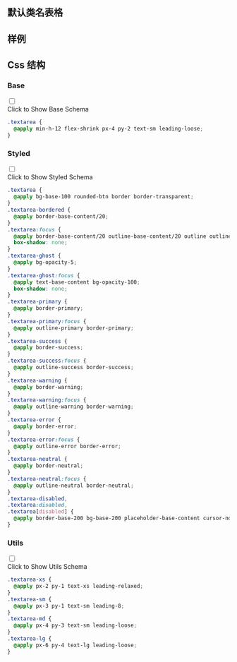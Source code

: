

## 默认类名表格
  
<CssTable name="textarea" />
  
## 样例
  
<Demo></Demo>
  
## Css 结构


### Base

<div className="collapse">
<input type="checkbox" /> 
<div class="collapse-title px-0">
<span class="btn">Click to Show Base Schema</span>
</div>
<div class="collapse-content"> 

```css
.textarea {
  @apply min-h-12 flex-shrink px-4 py-2 text-sm leading-loose;
}

```

</div>
</div>



### Styled

<div className="collapse">
<input type="checkbox" /> 
<div class="collapse-title px-0">
<span class="btn">Click to Show Styled Schema</span>
</div>
<div class="collapse-content"> 

```css
.textarea {
  @apply bg-base-100 rounded-btn border border-transparent;
}
.textarea-bordered {
  @apply border-base-content/20;
}
.textarea:focus {
  @apply border-base-content/20 outline-base-content/20 outline outline-2 outline-offset-2;
  box-shadow: none;
}
.textarea-ghost {
  @apply bg-opacity-5;
}
.textarea-ghost:focus {
  @apply text-base-content bg-opacity-100;
  box-shadow: none;
}
.textarea-primary {
  @apply border-primary;
}
.textarea-primary:focus {
  @apply outline-primary border-primary;
}
.textarea-success {
  @apply border-success;
}
.textarea-success:focus {
  @apply outline-success border-success;
}
.textarea-warning {
  @apply border-warning;
}
.textarea-warning:focus {
  @apply outline-warning border-warning;
}
.textarea-error {
  @apply border-error;
}
.textarea-error:focus {
  @apply outline-error border-error;
}
.textarea-neutral {
  @apply border-neutral;
}
.textarea-neutral:focus {
  @apply outline-neutral border-neutral;
}
.textarea-disabled,
.textarea:disabled,
.textarea[disabled] {
  @apply border-base-200 bg-base-200 placeholder-base-content cursor-not-allowed text-opacity-20 placeholder-opacity-20;
}

```

</div>
</div>



### Utils

<div className="collapse">
<input type="checkbox" /> 
<div class="collapse-title px-0">
<span class="btn">Click to Show Utils Schema</span>
</div>
<div class="collapse-content"> 

```css
.textarea-xs {
  @apply px-2 py-1 text-xs leading-relaxed;
}
.textarea-sm {
  @apply px-3 py-1 text-sm leading-8;
}
.textarea-md {
  @apply px-4 py-3 text-sm leading-loose;
}
.textarea-lg {
  @apply px-6 py-4 text-lg leading-loose;
}

```

</div>
</div>



